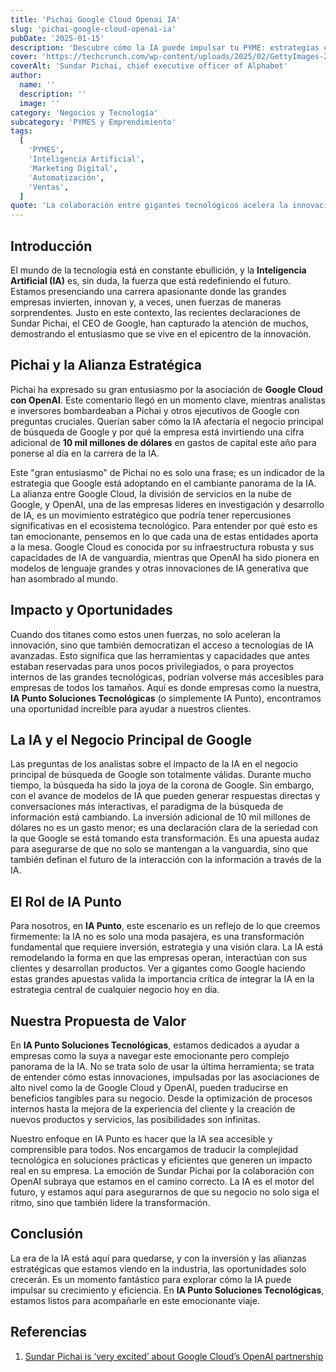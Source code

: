 ```yaml
---
title: 'Pichai Google Cloud Openai IA'
slug: 'pichai-google-cloud-openai-ia'
pubDate: '2025-01-15'
description: 'Descubre cómo la IA puede impulsar tu PYME: estrategias concretas de marketing, automatización y datos para aumentar ventas.'
cover: 'https://techcrunch.com/wp-content/uploads/2025/02/GettyImages-2173545265.jpg?w=1024'
coverAlt: 'Sundar Pichai, chief executive officer of Alphabet'
author:
  name: ''
  description: ''
  image: ''
category: 'Negocios y Tecnología'
subcategory: 'PYMES y Emprendimiento'
tags:
  [
    'PYMES',
    'Inteligencia Artificial',
    'Marketing Digital',
    'Automatización',
    'Ventas',
  ]
quote: 'La colaboración entre gigantes tecnológicos acelera la innovación en IA. — Sergio Rondón'
---
```

<h2 id="introduccion">Introducción</h2>

El mundo de la tecnología está en constante ebullición, y la <strong>Inteligencia Artificial (IA)</strong> es, sin duda, la fuerza que está redefiniendo el futuro. Estamos presenciando una carrera apasionante donde las grandes empresas invierten, innovan y, a veces, unen fuerzas de maneras sorprendentes. Justo en este contexto, las recientes declaraciones de Sundar Pichai, el CEO de Google, han capturado la atención de muchos, demostrando el entusiasmo que se vive en el epicentro de la innovación.

<h2 id="pichai-y-la-alianza-estrategica">Pichai y la Alianza Estratégica</h2>

Pichai ha expresado su gran entusiasmo por la asociación de <strong>Google Cloud con OpenAI</strong>. Este comentario llegó en un momento clave, mientras analistas e inversores bombardeaban a Pichai y otros ejecutivos de Google con preguntas cruciales. Querían saber cómo la IA afectaría el negocio principal de búsqueda de Google y por qué la empresa está invirtiendo una cifra adicional de <strong>10 mil millones de dólares</strong> en gastos de capital este año para ponerse al día en la carrera de la IA.

Este "gran entusiasmo" de Pichai no es solo una frase; es un indicador de la estrategia que Google está adoptando en el cambiante panorama de la IA. La alianza entre Google Cloud, la división de servicios en la nube de Google, y OpenAI, una de las empresas líderes en investigación y desarrollo de IA, es un movimiento estratégico que podría tener repercusiones significativas en el ecosistema tecnológico. Para entender por qué esto es tan emocionante, pensemos en lo que cada una de estas entidades aporta a la mesa. Google Cloud es conocida por su infraestructura robusta y sus capacidades de IA de vanguardia, mientras que OpenAI ha sido pionera en modelos de lenguaje grandes y otras innovaciones de IA generativa que han asombrado al mundo.

<h2 id="impacto-y-oportunidades">Impacto y Oportunidades</h2>

Cuando dos titanes como estos unen fuerzas, no solo aceleran la innovación, sino que también democratizan el acceso a tecnologías de IA avanzadas. Esto significa que las herramientas y capacidades que antes estaban reservadas para unos pocos privilegiados, o para proyectos internos de las grandes tecnológicas, podrían volverse más accesibles para empresas de todos los tamaños. Aquí es donde empresas como la nuestra, <strong>IA Punto Soluciones Tecnológicas</strong> (o simplemente IA Punto), encontramos una oportunidad increíble para ayudar a nuestros clientes.

<h2 id="la-ia-y-el-negocio-principal-de-google">La IA y el Negocio Principal de Google</h2>

Las preguntas de los analistas sobre el impacto de la IA en el negocio principal de búsqueda de Google son totalmente válidas. Durante mucho tiempo, la búsqueda ha sido la joya de la corona de Google. Sin embargo, con el avance de modelos de IA que pueden generar respuestas directas y conversaciones más interactivas, el paradigma de la búsqueda de información está cambiando. La inversión adicional de 10 mil millones de dólares no es un gasto menor; es una declaración clara de la seriedad con la que Google se está tomando esta transformación. Es una apuesta audaz para asegurarse de que no solo se mantengan a la vanguardia, sino que también definan el futuro de la interacción con la información a través de la IA.

<h2 id="el-rol-de-ia-punto">El Rol de IA Punto</h2>

Para nosotros, en <strong>IA Punto</strong>, este escenario es un reflejo de lo que creemos firmemente: la IA no es solo una moda pasajera, es una transformación fundamental que requiere inversión, estrategia y una visión clara. La IA está remodelando la forma en que las empresas operan, interactúan con sus clientes y desarrollan productos. Ver a gigantes como Google haciendo estas grandes apuestas valida la importancia crítica de integrar la IA en la estrategia central de cualquier negocio hoy en día.

<h2 id="nuestra-propuesta-de-valor">Nuestra Propuesta de Valor</h2>

En <strong>IA Punto Soluciones Tecnológicas</strong>, estamos dedicados a ayudar a empresas como la suya a navegar este emocionante pero complejo panorama de la IA. No se trata solo de usar la última herramienta; se trata de entender cómo estas innovaciones, impulsadas por las asociaciones de alto nivel como la de Google Cloud y OpenAI, pueden traducirse en beneficios tangibles para su negocio. Desde la optimización de procesos internos hasta la mejora de la experiencia del cliente y la creación de nuevos productos y servicios, las posibilidades son infinitas.

Nuestro enfoque en IA Punto es hacer que la IA sea accesible y comprensible para todos. Nos encargamos de traducir la complejidad tecnológica en soluciones prácticas y eficientes que generen un impacto real en su empresa. La emoción de Sundar Pichai por la colaboración con OpenAI subraya que estamos en el camino correcto. La IA es el motor del futuro, y estamos aquí para asegurarnos de que su negocio no solo siga el ritmo, sino que también lidere la transformación.

<h2 id="conclusion">Conclusión</h2>

La era de la IA está aquí para quedarse, y con la inversión y las alianzas estratégicas que estamos viendo en la industria, las oportunidades solo crecerán. Es un momento fantástico para explorar cómo la IA puede impulsar su crecimiento y eficiencia. En <strong>IA Punto Soluciones Tecnológicas</strong>, estamos listos para acompañarle en este emocionante viaje.

<h2 id="referencias">Referencias</h2>

1.  <a href="https://techcrunch.com/2025/07/23/sundar-pichai-is-very-excited-about-google-clouds-openai-partnership/" target="_blank" rel="noopener noreferrer">Sundar Pichai is ‘very excited’ about Google Cloud’s OpenAI partnership</a>

